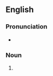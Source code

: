 ==English==

===Pronunciation===
* {{IPA|/ˈklʌbɪŋz/|lang=en}}

===Noun===
{{head|en|noun plural form}}

# {{plural of|clubbing|lang=en}}